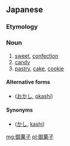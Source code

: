 ==Japanese==
{{ja-kanjitab|お|か|し}}

===Etymology===
{{prefix|御|菓子|lang=ja|t1=polite prefix|t2=sweet|sort=かし}}

===Noun===
{{ja-noun|おかし|hhira=おくわし}}
# [[sweet]], [[confection]]
# [[candy]]
# [[pastry]], [[cake]], [[cookie]]

====Alternative forms====
* {{l|ja|お菓子}} ([[おかし]], [[okashi]])

====Synonyms====
* {{l|ja|菓子}} ([[かし]], [[kashi]])

[[mg:御菓子]]
[[pl:御菓子]]